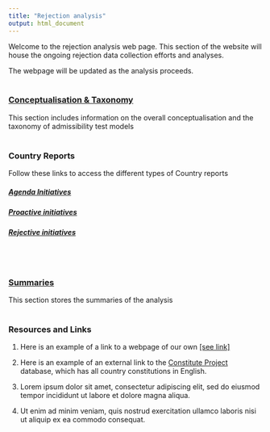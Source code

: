 ```yaml
---
title: "Rejection analysis"
output: html_document
---
```


Welcome to the rejection analysis web page. This section of the website will house the ongoing rejection data collection efforts and analyses. 

The webpage will be updated as the analysis proceeds.
<br/><br/>

### <a href="https://fmendez72.github.io/lidd/Liddpages/rejection/concept/concept_home.html" target="_blank">Conceptualisation & Taxonomy</a>
This section includes information on the overall conceptualisation and the taxonomy of admissibility test models 
<br/><br/>


### Country Reports
Follow these links to access the different types of Country reports

##### <a href="https://fmendez72.github.io/lidd/Liddpages/rejection/agenda/agenda_home.html" target="_blank">Agenda Initiatives</a>

##### <a href="https://fmendez72.github.io/lidd/Liddpages/rejection/proactive/proactive_home.html" target="_blank">Proactive initiatives</a>   
##### <a href="https://fmendez72.github.io/lidd/Liddpages/rejection/rejective/rejective_home.html" target="_blank">Rejective initiatives</a>
<br/><br/>

### <a href="https://fmendez72.github.io/lidd/Liddpages/rejection/concept/summary_home.html" target="_blank">Summaries</a>
This section stores the summaries of the analysis
<br/><br/>


### Resources and Links

1. Here is an example of a link to a webpage of our own <a href="https://fmendez72.github.io/lidd/Liddpages/ConceptualMap.html" target="_blank">[see link]</a>

2. Here is an example of an external link to the <a href="https://www.constituteproject.org/search?lang=en" target="_blank">Constitute Project</a> database, which has all country constitutions in English.   

3. Lorem ipsum dolor sit amet, consectetur adipiscing elit, sed do eiusmod tempor incididunt ut labore et dolore magna aliqua. 

4. Ut enim ad minim veniam, quis nostrud exercitation ullamco laboris nisi ut aliquip ex ea commodo consequat.
